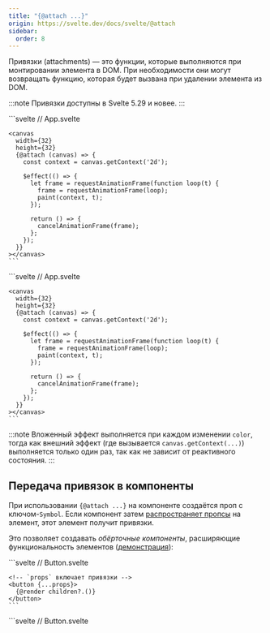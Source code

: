 ```yaml
---
title: "{@attach ...}"
origin: https://svelte.dev/docs/svelte/@attach
sidebar:
  order: 8
---
```


Привязки (attachments) — это функции, которые выполняются при монтировании элемента в DOM. При необходимости они могут возвращать функцию, которая будет вызвана при удалении элемента из DOM.

:::note
Привязки доступны в Svelte 5.29 и новее.
:::


<Tabs syncKey="lang">
  <TabItem label="JS">
    ```svelte
    // App.svelte
    <script>
      /** @type {import('svelte/attachments').Attachment} */
      function myAttachment(element) {
        console.log(element.nodeName); // 'DIV'

        return () => {
          console.log('cleaning up');
        };
      }
    </script>

    <div {@attach myAttachment}>...</div>
    ```
  </TabItem>
  <TabItem label="TS">
    ```svelte
    // App.svelte
    <script lang="ts">
      import type { Attachment } from 'svelte/attachments';


      const myAttachment: Attachment = (element) => {
        console.log(element.nodeName); // 'DIV'

        return () => {
          console.log('cleaning up');
        };
      };
    </script>

    <div {@attach myAttachment}>...</div>
    ```
  </TabItem>
</Tabs>

Элемент может иметь любое количество привязок.

## Фабрики привязок

Полезный паттерн — когда функция (например, `tooltip` в этом примере) _возвращает_ привязку ([демонстрация](https://svelte.dev/playground/untitled#H4sIAAAAAAAAE3VT0XLaMBD8lavbDiaNCUlbHhTItG_5h5AH2T5ArdBppDOEMv73SkbGJGnH47F9t3un3TsfMyO3mInsh2SW1Sa7zlZKo8_E0zHjg42pGAjxBPxp7cTvUHOMldLjv-IVGUbDoUw295VTlh-WZslqa8kxsLL2ACtHWxh175NffnQfAAGikSGxYQGfPEvGfPSIWtOH0TiBVo2pWJEBJtKhQp4YYzjG9JIdcuMM5IZqHMPioY8vOSA997zQoevf4a7heO7cdp34olRiTGr07OhwH1IdoO2A7dLMbwahZq6MbRhKZWqxk7rBxTGVbuHmhCgb5qDgmIx_J6XtHHukHTrYYqx_YpzYng8aO4RYayql7hU-1ZJl0akqHBE_D9KLolwL-Dibzc7iSln9XjtqTF1UpMkJ2EmXR-BgQErsN4pxIJKr0RVO1qrxAqaTO4fbc9bKulZm3cfDY3aZDgvFGErWjmzhN7KmfX5rXyDeX8Pt1mU-hXjdBOrtuB97vK4GPUtmJ41XcRMEGDLD8do0nJ73zhUhSlyRw0t3vPqD8cjfLs-axiFgNBrkUd9Ulp50c-GLxlXAVlJX-ffpZyiSn7H0eLCUySZQcQdXlxj4El0Yv_FZvIKElqqGTruVLhzu7VRKCh22_5toOyxsWqLwwzK-cCbYNdg-hy-p9D7sbiZWUnts_wLUOF3CJgQAAA==)):

<Tabs syncKey="lang">
  <TabItem label="JS">
    ```svelte
    // App.svelte
    <script>
      import tippy from 'tippy.js';

      let content = $state('Hello!');

      /**
       * @param {string} content
       * @returns {import('svelte/attachments').Attachment}
       */
      function tooltip(content) {
        return (element) => {
          const tooltip = tippy(element, { content });
          return tooltip.destroy;
        };
      }
    </script>

    <input bind:value={content} />

    <button {@attach tooltip(content)}>
      Наведи курсор
    </button>
    ```
  </TabItem>
  <TabItem label="TS">
    ```svelte
    // App.svelte
    <script lang="ts">
      import tippy from 'tippy.js';
      import type { Attachment } from 'svelte/attachments';

      let content = $state('Hello!');

      function tooltip(content: string): Attachment {
        return (element) => {
          const tooltip = tippy(element, { content });
          return tooltip.destroy;
        };
      }
    </script>

    <input bind:value={content} />

    <button {@attach tooltip(content)}>
      Наведи курсор
    </button>
    ```
  </TabItem>
</Tabs>

Поскольку выражение `tooltip(content)` выполняется внутри [эффекта](/runes/effect), привязка будет уничтожаться и создаваться заново при каждом изменении `content`.

## Встроенные привязки

Привязки также можно создавать встроенным способом ([демонстрация](https://svelte.dev/playground/untitled#H4sIAAAAAAAAE71WbW_aSBD-Kyt0VaBJyGKbqoUkOhdI68qGUkh6pPSDMY6xYwyH12Ab8d9vZtYE6DX38aQQe3fennlm1jvbUmTP3VKj9KcthO3MShelJz9041Ljx7YksiWKcAP2C0V9uazGazcUuDexY_d3-84iEm4kwE3pOnZW_lLcjqOx8OfLxUqwLVvafiTYjj2tFnN2Vr3yVvbUB4NqEJ81x9H11cEounbsaG3HaL_xp2J2s1WVHa5mru_NxMtyW6TAytKgwm5u2RYlYwF4YsEIVSrYDZMaVc8VLblXPlOmZ5UmxkP9P9ynJ9cR5fKxk7EIXQGQIV9wsXL_TtxY6JE_t4W_iO5wv_yURA6uWLhYLMuicrAdi_-2RAMCUGgTReUC8gUTB9mueC2WK1ckq4j9AhVytiPHDX_Fh_-PXBVvhcsdEHl7fSXZkeTHIgtdKp7c3UegUjRYjfM3hQ9ZjpOty407efbF5dyOnxssWYXlcWlqC7sBmDz3Kl575-k8bGIXvdMuvn7uKo_Zx3Ayv_Mnn-7FaH4X2Mo0m6gPyWObR5P5g2q0dc9q6fVeS8uMdifttRxvOg_DKf-ydkEHZBuj_ayZgeFZw472JfuoTb6niZPzyP78jTvtxdpUp-o0q6tWVl87c2dtBfrGan3Ip3Mn-hqkm9Ff3xbGp_6HLwqvWwOtDnFqZvAYmMPOxgyehTW8T7oZzy1fU8yhAXuW6La9xPJ5arW0fNLiWTfTamCnmsED2DlJd6BzM3DA1gBbPQVbDv444Qw6iTXgKfjxwC43B5QbyDzPgrXRNlAm0MZoW0nX5_B06Ak-Mc-k10L7kQe81M3gHvYAz0CvkTwAvC2IOdDT7kADDq0MdSHvxMp0XnAJeXyLrQCx8hTxj3J6L2Igbp5KDIRbSNw6YSPcuDfsI5ac8KI80yFWX0AeitHuox4-pa-BpoEvzKMOOSMfWDeBGIFXwP4gzOE9cu71kF_FEpgf8AF-eYq4wQZ5z8A_2HtUF_LRwjXEaYFvrBnkA7rg00L9pCfjJYjHxNzmG8qbeBlgjndBwT1ypyCG7gtPngcY-aTd8TBPM-h41vfiiX6hjsAT9g3yw4t9ReLGdR_rSjUEOfBDtQRcyKUhSI4cwG_SNlTiD3vou5XiO2IB_zniBhusJeanORnHPpLcU92oZ9F3RjUiTizkDnx2BPUv4KK6Qc9RHIwbTGPZ632vCzqjDHlxEFOK9l3C-Yx1UiQ_XDtgkjUkf0MjR59QJ5XiEqZ-geMZasBzmds9YIK-xadPfIkenTsPsWPP_YYHB2OkxXlIqT6DopYDXaOa-1i_jvwW0JkiPHhG8AwUsfpYV6gF4tFzeXYQD9ZDo76kHoV1l3r5MYa9WtG3VA-sPfYKxW5xhbiRvYm9IqhX8HwO8Ix0UL8471hLOtd16mPip4N5UR6AgRdnJ8dvCMip1vCjbw3khfFS6h9lI-jswjnHnpY16yPHWdGPGeHzMcdZTj1J_d3B_JVRjvnopCv5wD7RVdLDPqG4kscTTpQNfvPgbI3g_f-pS4--a3TGUynH_hvJb9QpDzXJg3fo3eyld1Xq3YHjmbn23lTh7sm1m3Gpwur8Df2umMq16vtlyqLF5cpdurb4zb12Gfu522Dv-HruR_IWpQGmuDdhGMILvNQQq8TdXbwyVB3NP6dT1angaKxyUxqlXuaNf40L8qKWg8-W0XV9weQdDYPXzX4YqsprvXlQpru5Dbf0kRIMSsZ-u8wvGPydeNxPTk-LFSvjlLQEY96Ex_XBXxWv_mroRp6Yoej8hmmV0wnNB7MlEK81j3dT2PXZGxnyRJKBpOyDAYkq7Pb2FsLupzips3KnoPVOY-esXFPes7csrewtYA8Eb5lli1k19qOyAAkMMLxyEsZbuW70i5MMnRR8HntxFvErXiZhguMfmL8gPOXmB3DC-E8aEafNVzVqqEGQXtdRUAcDvq6ioopSr-97tugAqvcyOar3iy3VnZLanbb1T1jZfrjxo2mp8WSHsbv7Bx1mHBBZDAAA)):

<Tabs syncKey="lang">
  <TabItem label="JS">
    ```svelte
    // App.svelte
    <script>
      import { paint } from './gradient.js';
    </script>

    <canvas
      width={32}
      height={32}
      {@attach (canvas) => {
        const context = canvas.getContext('2d');

        $effect(() => {
          let frame = requestAnimationFrame(function loop(t) {
            frame = requestAnimationFrame(loop);
            paint(context, t);
          });

          return () => {
            cancelAnimationFrame(frame);
          };
        });
      }}
    ></canvas>
    ```
  </TabItem>
  <TabItem label="TS">
    ```svelte
    // App.svelte
    <script lang="ts">
      import { paint } from './gradient.js';
    </script>

    <canvas
      width={32}
      height={32}
      {@attach (canvas) => {
        const context = canvas.getContext('2d');

        $effect(() => {
          let frame = requestAnimationFrame(function loop(t) {
            frame = requestAnimationFrame(loop);
            paint(context, t);
          });

          return () => {
            cancelAnimationFrame(frame);
          };
        });
      }}
    ></canvas>
    ```
  </TabItem>
</Tabs>

:::note
Вложенный эффект выполняется при каждом изменении `color`, тогда как внешний эффект (где вызывается `canvas.getContext(...)`) выполняется только один раз, так как не зависит от реактивного состояния.
:::

## Передача привязок в компоненты

При использовании `{@attach ...}` на компоненте создаётся проп с ключом-`Symbol`. Если компонент затем [распространяет пропсы](https://svelte.dev/tutorial/svelte/spread-props) на элемент, этот элемент получит привязки.

Это позволяет создавать _обёрточные компоненты_, расширяющие функциональность элементов ([демонстрация](https://svelte.dev/playground/untitled#H4sIAAAAAAAAE3VUS3ObMBD-KxvajnFqsJM2PhA7TXrKob31FjITAbKtRkiMtDhJPfz3LiAMdpxhGJvdb1_fPnaeYjn3Iu-WIbJ04028lZDcetHDzsO3olbVApI74F1RhHbLJdayhFl-Sp5qhVwhufEWNjWiwJtYxSjyQhsEFEXxBiujcxg1_8O_dnQ9APwsEbVyiHDafjrvDZCgkiO4MLCEzxYZcn90z6XUZ6OxA61KlaIgV6i1pFC-sxjDrlbHaDiWRoGvdMbHsLzp5DES0mJnRxGaRBvcBHb7yFUTCQeunEWYcYtGv12TqgFUDbCK1WLaM6IWQhUlQiJUFm2ZLPly51xXMG0Rjoyd69C7UqqG2nu95QZyXvtvLVpri2-SN4hoLXXCZFfhQ8aQBU1VgdEaH_vSgyBZR_BpPp_vi0tY-rw2ulRZkGqpTQRbZvwa2BPgFC8bgbw31CbjJjAsE6WNYBZeGp7vtQXLMqHWnZx-5kM1TR5ycpkZXQR2wzL94l8Ur1C_3-g168SfQf1MyfRi3LW9fs77emJEw5QV9SREoLTq06tcczq7d6xEUcJX2vAhO1b843XK34e5unZEMBr15ekuKEusluWAF8lXhE2ZTP2r2RcIHJ-163FPKerCgYJLOB9i4GvNwviI5-gAQiFFBk3tBTOU3HFXEk0R8o86WvUD64aINhv5K3oRmpJXkw8uxMG6Hh6JY9X7OwGSqfUy9tDG3sHNoEi0d_d_fv9qndxRU0VClFqo3KVo3U655Hnt1PXB3Qra2Y2QGdEwgTAMCxopsoxOe6SD0gD8movDhT0LAnhqlE8gVCpLWnRoV7OJCkFAwEXitrYL1W7p7pbiE_P7XH6E_rihODm5s52XtiH9Ekaw0VgI9exadWL1uoEYjPtg2672k5szsxbKyWB2fdT0w5Y_0hcT8oXOlRetmLS8-g-6TLXXQgYAAA==)):

<Tabs syncKey="lang">
  <TabItem label="JS">
    ```svelte
    // Button.svelte
    <script>
      /** @type {import('svelte/elements').HTMLButtonAttributes} */
      let { children, ...props } = $props();
    </script>

    <!-- `props` включает привязки -->
    <button {...props}>
      {@render children?.()}
    </button>
    ```
  </TabItem>
  <TabItem label="TS">
    ```svelte
    // Button.svelte
    <script lang="ts">
      import type { HTMLButtonAttributes } from 'svelte/elements';

      let { children, ...props }: HTMLButtonAttributes = $props();
    </script>

    <!-- `props` включает привязки -->
    <button {...props}>
      {@render children?.()}
    </button>
    ```
  </TabItem>
</Tabs>

<Tabs syncKey="lang">
  <TabItem label="JS">
    ```svelte
    // App.svelte
    <script>
      import tippy from 'tippy.js';
      import Button from './Button.svelte';

      let content = $state('Hello!');

      /**
       * @param {string} content
       * @returns {import('svelte/attachments').Attachment}
       */
      function tooltip(content) {
        return (element) => {
          const tooltip = tippy(element, { content });
          return tooltip.destroy;
        };
      }
    </script>

    <input bind:value={content} />

    <Button {@attach tooltip(content)}>
      Наведи курсор
    </Button>
    ```
  </TabItem>
  <TabItem label="TS">
    ```svelte
    // App.svelte
    <script lang="ts">
      import tippy from 'tippy.js';
      import Button from './Button.svelte';
      import type { Attachment } from 'svelte/attachments';

      let content = $state('Hello!');

      function tooltip(content: string): Attachment {
        return (element) => {
          const tooltip = tippy(element, { content });
          return tooltip.destroy;
        };
      }
    </script>

    <input bind:value={content} />

    <Button {@attach tooltip(content)}>
      Наведи курсор
    </Button>
    ```
  </TabItem>
</Tabs>

## Программное создание привязок

Для добавления привязок к объекту, который будет распространён на компонент или элемент, используйте [`createAttachmentKey`](https://svelte.dev/docs/svelte/svelte-attachments#createAttachmentKey).
